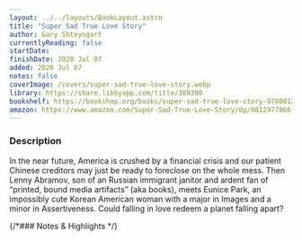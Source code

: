 ```yaml
---
layout: ../../layouts/BookLayout.astro
title: "Super Sad True Love Story"
author: Gary Shteyngart
currentlyReading: false
startDate: 
finishDate: 2020 Jul 07
added: 2020 Jul 07
notes: false
coverImage: /covers/super-sad-true-love-story.webp
library: https://share.libbyapp.com/title/389390
bookshelf: https://bookshop.org/books/super-sad-true-love-story-9780812977868/9780812977868
amazon: https://www.amazon.com/Super-Sad-True-Love-Story/dp/0812977866
---
```


<ReadingTime
  startDate  = {frontmatter.startDate}
  finishDate = {frontmatter.finishDate}
/>

### Description
In the near future, America is crushed by a financial crisis and our patient Chinese creditors may just be ready to foreclose on the whole mess. Then Lenny Abramov, son of an Russian immigrant janitor and ardent fan of “printed, bound media artifacts” (aka books), meets Eunice Park, an impossibly cute Korean American woman with a major in Images and a minor in Assertiveness. Could falling in love redeem a planet falling apart?

{/*### Notes & Highlights */}

<BuyBook
  library   = {frontmatter.library}
  bookshelf = {frontmatter.bookshelf}
  amazon    = {frontmatter.amazon}
/>
